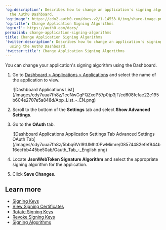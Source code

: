---
'og:description': Describes how to change an application's signing algorithm using
  the Auth0 Dashboard.
'og:image': https://cdn2.auth0.com/docs-v2/1.14553.0/img/share-image.png
'og:title': Change Application Signing Algorithms
'og:url': https://auth0.com/docs/
permalink: change-application-signing-algorithms
title: Change Application Signing Algorithms
'twitter:description': Describes how to change an application's signing algorithm
  using the Auth0 Dashboard.
'twitter:title': Change Application Signing Algorithms
---
You can change your application's <Tooltip tip="Signing Algorithm: Algorithm used to digitally sign tokens to ensure the token has not been tampered with." cta="View Glossary" href="/docs/glossary?term=signing+algorithm">signing algorithm</Tooltip> using the Dashboard.

1. Go to [Dashboard > Applications > Applications](https://manage.auth0.com/#/applications) and select the name of the application to view.

   <Frame>![Dashboard Applications List](/images/cdy7uua7fh8z/1ecNwGgFQZxdP57p0tp3jT/cd608fcfae22e195b604e2707e5a848d/App_List_-_EN.png)</Frame>
2. Scroll to the bottom of the **Settings** tab and select **Show Advanced Settings**.
3. Go to the **OAuth** tab.

   <Frame>![Dashboard Applications Application Settings Tab Advanced Settings OAuth Tab](/images/cdy7uua7fh8z/5bbq6VrI9tUMht0PwMimre/08574482efef944b16ecfbb445be50ab/Oauth_Tab_-_English.png)</Frame>
4. Locate **JsonWebToken Signature Algorithm** and select the appropriate signing algorithm for the application.
5. Click **Save Changes**.

## Learn more

* [Signing Keys](/docs/get-started/tenant-settings/signing-keys)
* [View Signing Certificates](/docs/get-started/tenant-settings/signing-keys/view-signing-certificates)
* [Rotate Signing Keys](/docs/get-started/tenant-settings/signing-keys/rotate-signing-keys)
* [Revoke Signing Keys](/docs/get-started/tenant-settings/signing-keys/revoke-signing-keys)
* [Signing Algorithms](/docs/get-started/applications/signing-algorithms)